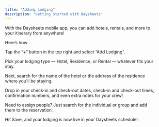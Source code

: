 ```yaml
---
title: "Adding Lodging"
description: "Getting Started with Daysheets"
---
```


With the Daysheets mobile app, you can add hotels, rentals, and more to your itinerary from anywhere!

Here’s how:

Tap the “+” button in the top right and select “Add Lodging”.

Pick your lodging type — Hotel, Residence, or Rental — whatever fits your stay.

Next, search for the name of the hotel or the address of the residence where you'll be staying.

Drop in your check-in and check-out dates, check-in and check-out times, confirmation numbers, and even extra notes for your crew!

Need to assign people? Just search for the individual or group and add them to the reservation:

Hit Save, and your lodging is now live in your Daysheets schedule!
